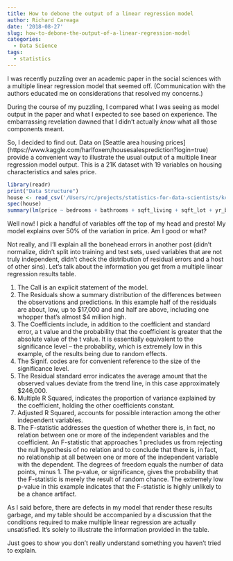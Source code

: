 ```yaml
---
title: How to debone the output of a linear regression model
author: Richard Careaga
date: '2018-08-27'
slug: how-to-debone-the-output-of-a-linear-regression-model
categories:
  - Data Science
tags:
  - statistics
---
```


I was recently puzzling over an academic paper in the social sciences with a multiple linear regression model that seemed off. (Communication with the authors educated me on considerations that resolved my concerns.)

During the course of my puzzling, I compared what I was seeing as model output in the paper and what I expected to see based on experience. The embarrassing revelation dawned that I didn't actually *know* what all those components meant.

So, I decided to find out. Data on [Seattle area housing prices] (https://www.kaggle.com/harlfoxem/housesalesprediction?login=true) provide a convenient way to illustrate the usual output of a multiple linear regression model output. This is a 21K dataset with 19 variables on housing characteristics and sales price.

```r
library(readr)
print("Data Structure")
house <- read_csv('/Users/rc/projects/statistics-for-data-scientists/kc_house_data.csv', comment = '')
spec(house)
summary(lm(price ~ bedrooms + bathrooms + sqft_living + sqft_lot + yr_built, data = house))
```

Well now! I pick a handful of variables off the top of my head and presto! My model explains over 50% of the variation in price. Am I good or what?

Not really, and I'll explain all the bonehead errors in another post (didn't normalize, didn't split into training and test sets, used variables that are not truly independent, didn't check the distribution of residual errors and a host of other sins). Let's talk about the information you get from a multiple linear regression results table.

1. The Call is an explicit statement of the model.
2. The Residuals show a summary distribution of the differences between the observations and predictions. In this example half of the residuals are about, low, up to $17,000 and and half are above, including one whopper that's almost $4 million high.
3. The Coefficients include, in addition to the coefficient and standard error, a t value and the probability that the coefficient is greater that the absolute value of the t value. It is essentially equivalent to the significance level -- the probability, which is extremely low in this example, of the results being due to random effects.
4. The Signif. codes are for convenient reference to the size of the significance level.
5. The Residual standard error indicates the average amount that the observed values deviate from the trend line, in this case approximately $246,000.
6. Multiple R Squared, indicates the proportion of variance explained by the coefficient, holding the other coefficients constant.
7. Adjusted R Squared, accounts for possible interaction among the other independent variables.
8. The F-statistic addresses the question of whether there is, in fact, no relation between one or more of the independent variables and the coefficient. An F-statistic that approaches 1 precludes us from rejecting the null hypothesis of no relation and to conclude that there is, in fact, no relationship at all between one or more of the independent variable with the dependent. The degrees of freedom equals the number of data points, minus 1. The p-value, or significance, gives the probability that the F-statistic is merely the result of random chance. The extremely low p-value in this example indicates that the F-statistic is highly unlikely to be a chance artifact.

As I said before, there are defects in my model that render these results garbage, and my table should be accompanied by a discussion that the conditions required to make multiple linear regression are actually unsatisfied. It's solely to illustrate the information provided in the table.

Just goes to show you don't really understand something you haven't tried to explain.

